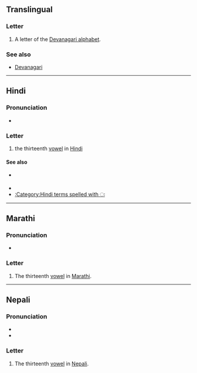 {{also|अँ|अ|अं|अ-}}
==Translingual==

===Letter===
{{mul-letter|sc=Deva}}

# A letter of the [[Devanagari alphabet]].

===See also===
* [[w:Devanagari|Devanagari]]

----

==Hindi==

===Pronunciation===
* {{hi-IPA}}

===Letter===
{{head|hi|letter}}

# {{lbl|hi|rare}} the thirteenth [[vowel]] in [[Hindi]]

====See also====
* {{sense|matra}} {{l|hi|ः|tr=-}}
* {{list:Devanagari script letters/hi}}
* [[:Category:Hindi terms spelled with ः]]

----

==Marathi==

===Pronunciation===
* {{IPA|mr|/əɦa/}}

===Letter===
{{head|mr|letter}}

# The thirteenth [[vowel]] in [[Marathi]].
----
==Nepali==

===Pronunciation===
* {{ne-IPA}}
* {{IPA|ne|/ʌɦʌ/}}

===Letter===
{{head|ne|letter}}

# The thirteenth [[vowel]] in [[Nepali]].